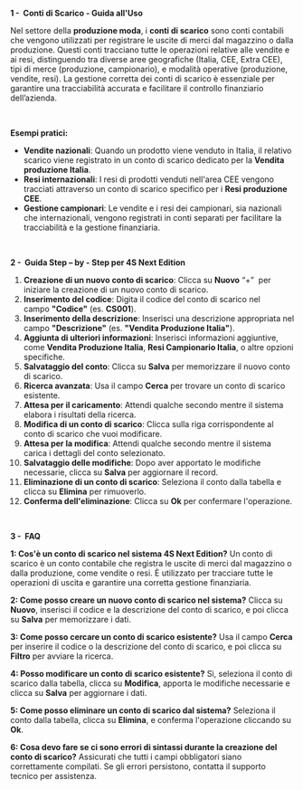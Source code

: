 **1 -  Conti di Scarico - Guida all'Uso**

Nel settore della **produzione moda**, i **conti di scarico** sono conti contabili che vengono utilizzati per registrare le uscite di merci dal magazzino o dalla produzione. Questi conti tracciano tutte le operazioni relative alle vendite e ai resi, distinguendo tra diverse aree geografiche (Italia, CEE, Extra CEE), tipi di merce (produzione, campionario), e modalità operative (produzione, vendite, resi). La gestione corretta dei conti di scarico è essenziale per garantire una tracciabilità accurata e facilitare il controllo finanziario dell’azienda.

 

**Esempi pratici:**

* **Vendite nazionali**: Quando un prodotto viene venduto in Italia, il relativo scarico viene registrato in un conto di scarico dedicato per la **Vendita produzione Italia**.
* **Resi internazionali**: I resi di prodotti venduti nell'area CEE vengono tracciati attraverso un conto di scarico specifico per i **Resi produzione CEE**.
* **Gestione campionari**: Le vendite e i resi dei campionari, sia nazionali che internazionali, vengono registrati in conti separati per facilitare la tracciabilità e la gestione finanziaria.

 

**2 -  Guida Step – by - Step per 4S Next Edition**

1. **Creazione di un nuovo conto di scarico**: Clicca su **Nuovo** “+”  per iniziare la creazione di un nuovo conto di scarico.
2. **Inserimento del codice**: Digita il codice del conto di scarico nel campo **"Codice"** (es. **CS001**).
3. **Inserimento della descrizione**: Inserisci una descrizione appropriata nel campo **"Descrizione"** (es. **"Vendita Produzione Italia"**).
4. **Aggiunta di ulteriori informazioni**: Inserisci informazioni aggiuntive, come **Vendita Produzione Italia**, **Resi Campionario Italia**, o altre opzioni specifiche.
5. **Salvataggio del conto**: Clicca su **Salva** per memorizzare il nuovo conto di scarico.
6. **Ricerca avanzata**: Usa il campo **Cerca** per trovare un conto di scarico esistente.
7. **Attesa per il caricamento**: Attendi qualche secondo mentre il sistema elabora i risultati della ricerca.
8. **Modifica di un conto di scarico**: Clicca sulla riga corrispondente al conto di scarico che vuoi modificare.
9. **Attesa per la modifica**: Attendi qualche secondo mentre il sistema carica i dettagli del conto selezionato.
10. **Salvataggio delle modifiche**: Dopo aver apportato le modifiche necessarie, clicca su **Salva** per aggiornare il record.
11. **Eliminazione di un conto di scarico**: Seleziona il conto dalla tabella e clicca su **Elimina** per rimuoverlo.
12. **Conferma dell'eliminazione**: Clicca su **Ok** per confermare l'operazione.

 

**3 -  FAQ**

**1: Cos'è un conto di scarico nel sistema 4S Next Edition?** Un conto di scarico è un conto contabile che registra le uscite di merci dal magazzino o dalla produzione, come vendite o resi. È utilizzato per tracciare tutte le operazioni di uscita e garantire una corretta gestione finanziaria.

**2: Come posso creare un nuovo conto di scarico nel sistema?** Clicca su **Nuovo**, inserisci il codice e la descrizione del conto di scarico, e poi clicca su **Salva** per memorizzare i dati.

**3: Come posso cercare un conto di scarico esistente?** Usa il campo **Cerca** per inserire il codice o la descrizione del conto di scarico, e poi clicca su **Filtro** per avviare la ricerca.

**4: Posso modificare un conto di scarico esistente?** Sì, seleziona il conto di scarico dalla tabella, clicca su **Modifica**, apporta le modifiche necessarie e clicca su **Salva** per aggiornare i dati.

**5: Come posso eliminare un conto di scarico dal sistema?** Seleziona il conto dalla tabella, clicca su **Elimina**, e conferma l'operazione cliccando su **Ok**.

**6: Cosa devo fare se ci sono errori di sintassi durante la creazione del conto di scarico?** Assicurati che tutti i campi obbligatori siano correttamente compilati. Se gli errori persistono, contatta il supporto tecnico per assistenza.